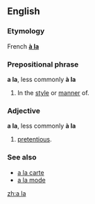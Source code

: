 {{see|Ala.|ALA|ala|à la|älä}}
==English==

===Etymology===
French '''[[à la]]'''

===Prepositional phrase===
'''a la''', less commonly '''à la'''

# In the [[style]] or [[manner]] of.

===Adjective===
'''a la''', less commonly '''à la'''

#{{UK}} {{slang}} [[pretentious]].

===See also===
<!--Note: these come from French and so do not count as "Derived terms" for the English term-->
*[[a la carte]]
*[[a la mode]]

[[zh:a la]]